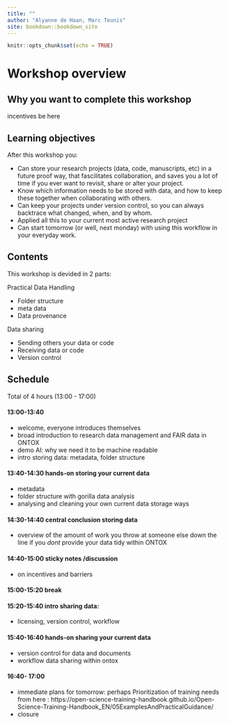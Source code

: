 ```yaml
---
title: ""
author: "Alyanne de Haan, Marc Teunis"
site: bookdown::bookdown_site
---
```


```r
knitr::opts_chunk$set(echo = TRUE)

```

# Workshop overview

## Why you want to complete this workshop

incentives be here


## Learning objectives

After this workshop you:

 - Can store your research projects (data, code, manuscripts, etc) in a future proof way, that fascilitates collaboration, and saves you a lot of time if you ever want to revisit, share or alter your project. 
 - Know which information needs to be stored with data, and how to keep these together when collaborating with others.
 - Can keep your projects under version control, so you can always backtrace what changed, when, and by whom.
 - Applied all this to your current most active research project
 - Can start tomorrow (or well, next monday) with using this workflow in your everyday work.
 
## Contents 

This workshop is devided in 2 parts: 

Practical Data Handling

 - Folder structure
 - meta data
 - Data provenance
 
Data sharing

 - Sending others your data or code 
 - Receiving data or code
 - Version control 

## Schedule 

Total of 4 hours (13:00 - 17:00) 

#### 13:00-13:40
 - welcome, everyone introduces themselves
 - broad introduction to research data management and FAIR data in ONTOX
 - demo AI: why we need it to be machine readable
 - intro storing data: metadata, folder structure
 
#### 13:40-14:30 hands-on storing your current data 
 - metadata
 - folder structure with gorilla data analysis
 - analysing and cleaning your own current data storage ways

#### 14:30-14:40 central conclusion storing data
 - overview of the amount of work you throw at someone else down the line if you _dont_ provide your data tidy within ONTOX

#### 14:40-15:00 sticky notes /discussion
 - on incentives and barriers

#### 15:00-15:20 break

#### 15:20-15:40  intro sharing data: 
  - licensing, version control, workflow

#### 15:40-16:40  hands-on sharing your current data
 - version control for data and documents
 - workflow data sharing within ontox

#### 16:40- 17:00
 - immediate plans for tomorrow: perhaps Prioritization of training needs from here : https://open-science-training-handbook.github.io/Open-Science-Training-Handbook_EN/05ExamplesAndPracticalGuidance/
 - closure

